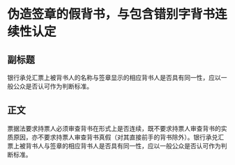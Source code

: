 # 伪造签章的假背书，与包含错别字背书连续性认定
## 副标题
银行承兑汇票上被背书人的名称与签章显示的相应背书人是否具有同一性，应以一般公众是否认可作为判断标准。
## 正文
票据法要求持票人必须审查背书在形式上是否连续，既不要求持票人审查背书的实质原因，亦不要求持票人审查背书真假（对其直接前手的背书除外）。银行承兑汇票上被背书人与签章的相应背书人是否具有同一性，应以一般公众是否认可作为判断标准。